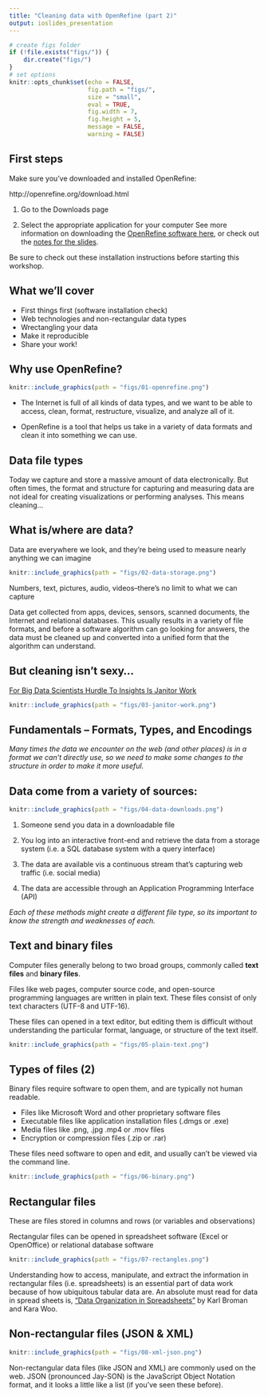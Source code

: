 ```yaml
---
title: "Cleaning data with OpenRefine (part 2)"
output: ioslides_presentation
---
```


```r
# create figs folder
if (!file.exists("figs/")) {
    dir.create("figs/")
}
# set options
knitr::opts_chunk$set(echo = FALSE,
                      fig.path = "figs/",
                      size = "small",
                      eval = TRUE,
                      fig.width = 7,
                      fig.height = 5,
                      message = FALSE,
                      warning = FALSE)
```


## First steps

Make sure you've downloaded and installed OpenRefine:

http://openrefine.org/download.html

1) Go to the Downloads page

2) Select the appropriate application for your computer
See more information on downloading the [OpenRefine software here](https://github.com/OpenRefine/OpenRefine/wiki/Installation-Instructions), or check out the [notes for the slides](http://bit.ly/bu-cleaning-data-p2).

Be sure to check out these installation instructions before starting this workshop.  

## What we'll cover

- First things first (software installation check)  
- Web technologies and non-rectangular data types  
- Wrectangling your data  
- Make it reproducible  
- Share your work!

## Why use OpenRefine?

```r
knitr::include_graphics(path = "figs/01-openrefine.png")
```


- The Internet is full of all kinds of data types, and we want to be able to access, clean, format, restructure, visualize, and analyze all of it. 

- OpenRefine is a tool that helps us take in a variety of data formats and clean it into something we can use.

## Data file types

Today we capture and store a massive amount of data electronically. But often times, the format and structure for capturing and measuring data are not ideal for creating visualizations or performing analyses. This means cleaning...

## What is/where are data?

Data are everywhere we look, and they're being used to measure nearly anything we can imagine

<!-- ![](figs/02-data-storage.png) -->

```r
knitr::include_graphics(path = "figs/02-data-storage.png")
```

Numbers, text, pictures, audio, videos--there's no limit to what we can capture 

Data get collected from apps, devices, sensors, scanned documents, the Internet and relational databases. This usually results in a variety of file formats, and before a software algorithm can go looking for answers, the data must be cleaned up and converted into a unified form that the algorithm can understand.

## But cleaning isn't sexy...

[For Big Data Scientists Hurdle To Insights Is Janitor Work](https://www.nytimes.com/2014/08/18/technology/for-big-data-scientists-hurdle-to-insights-is-janitor-work.html)

<!-- ![](figs/03-janitor-work.png) -->

```r
knitr::include_graphics(path = "figs/03-janitor-work.png")
```

## Fundamentals – Formats, Types, and Encodings

*Many times the data we encounter on the web (and other places) is in a format we can't directly use, so we need to make some changes to the structure in order to make it more useful.*

## Data come from a variety of sources:

<!-- ![](figs/04-data-downloads.png) -->

```r
knitr::include_graphics(path = "figs/04-data-downloads.png")
```


1. Someone send you data in a downloadable file

2. You log into an interactive front-end and retrieve the data from a storage system (i.e. a SQL database system with a query interface)

3. The data are available vis a continuous stream that's capturing web traffic (i.e. social media)

4. The data are accessible through an Application Programming Interface (API)

*Each of these methods might create a different file type, so its important to know the strength and weaknesses of each.* 

## Text and binary files

Computer files generally belong to two broad groups, commonly called **text files** and **binary files**.

Files like web pages, computer source code, and open-source programming languages are written in plain text. These files consist of only text characters (UTF-8 and UTF-16). 

These files can opened in a text editor, but editing them is difficult without understanding the particular format, language, or structure of the text itself.

<!-- ![](figs/05-plain-text.png) -->

```r
knitr::include_graphics(path = "figs/05-plain-text.png")
```

## Types of files (2)

Binary files require software to open them, and are typically not human readable.

- Files like Microsoft Word and other proprietary software files  
- Executable files like application installation files (.dmgs or .exe)  
- Media files like .png, .jpg .mp4 or .mov files  
- Encryption or compression files (.zip or .rar)  

These files need software to open and edit, and usually can't be viewed via the command line.

<!-- ![](figs/06-binary.png) -->

```r
knitr::include_graphics(path = "figs/06-binary.png")
```

## Rectangular files

These are files stored in columns and rows (or variables and observations)

Rectangular files can be opened in spreadsheet software (Excel or OpenOffice) or relational database software

<!-- ![](figs/07-rectangles.png) -->

```r
knitr::include_graphics(path = "figs/07-rectangles.png")
```

Understanding how to access, manipulate, and extract the information in rectangular files (i.e. spreadsheets) is an essential part of data work because of how ubiquitous tabular data are. An absolute must read for data in spread sheets is, ["Data Organization in Spreadsheets"](https://www.tandfonline.com/doi/full/10.1080/00031305.2017.1375989) by Karl Broman and Kara Woo. 

## Non-rectangular files (JSON & XML)

<!-- ![](figs/08-xml-json.png) -->

```r
knitr::include_graphics(path = "figs/08-xml-json.png")
```

Non-rectangular data files (like JSON and XML) are commonly used on the web. JSON (pronounced Jay-SON) is the JavaScript Object Notation format, and it looks a little like a list (if you've seen these before).



